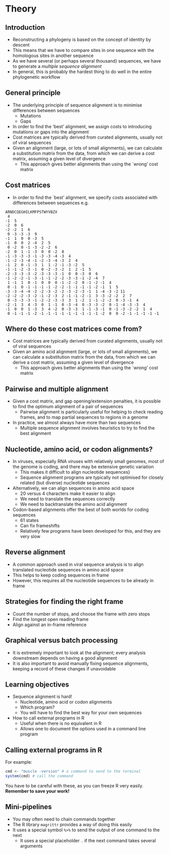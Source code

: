 # Theory

## Introduction

- Reconstructing a phylogeny is based on the concept of identity by descent
- This means that we have to compare sites in one sequence with the homologous sites in another sequence
- As we have several (or perhaps several thousand) sequences, we have to generate a *multiple sequence alignment*
- In general, this is probably the hardest thing to do well in the entire phylogenetic workflow

## General principle

- The underlying principle of sequence alignment is to minimise differences between sequences
    - Mutations
    - Gaps
- In order to find the 'best' alignment, we assign costs to introducing mutations or gaps into the alignment
- Cost matrices are typically derived from curated alignments, usually not of viral sequences
- Given an alignment (large, or lots of small alignments), we can calculate a substitution matrix from the data, from which we can derive a cost matrix, assuming a given level of divergence
    - This approach gives better alignments than using the `wrong' cost matrix

## Cost matrices

- In order to find the `best' alignment, we specify costs associated with differences between sequences e.g.

```
ARNDCQEGHILKMFPSTWYVBZX
 4
-1  5
-2  0  6
-2 -2  1  6
 0 -3 -3 -3  9
-1  1  0  0 -3  5
-1  0  0  2 -4  2  5
 0 -2  0 -1 -3 -2 -2  6
-2  0  1 -1 -3  0  0 -2  8
-1 -3 -3 -3 -1 -3 -3 -4 -3  4
-1 -2 -3 -4 -1 -2 -3 -4 -3  2  4
-1  2  0 -1 -3  1  1 -2 -1 -3 -2  5
-1 -1 -2 -3 -1  0 -2 -3 -2  1  2 -1  5
-2 -3 -3 -3 -2 -3 -3 -3 -1  0  0 -3  0  6
-1 -2 -2 -1 -3 -1 -1 -2 -2 -3 -3 -1 -2 -4  7
 1 -1  1  0 -1  0  0  0 -1 -2 -2  0 -1 -2 -1  4
 0 -1  0 -1 -1 -1 -1 -2 -2 -1 -1 -1 -1 -2 -1  1  5
-3 -3 -4 -4 -2 -2 -3 -2 -2 -3 -2 -3 -1  1 -4 -3 -2 11
-2 -2 -2 -3 -2 -1 -2 -3  2 -1 -1 -2 -1  3 -3 -2 -2  2  7
 0 -3 -3 -3 -1 -2 -2 -3 -3  3  1 -2  1 -1 -2 -2  0 -3 -1  4
-2 -1  3  4 -3  0  1 -1  0 -3 -4  0 -3 -3 -2  0 -1 -4 -3 -3  4
-1  0  0  1 -3  3  4 -2  0 -3 -3  1 -1 -3 -1  0 -1 -3 -2 -2  1  4
 0 -1 -1 -1 -2 -1 -1 -1 -1 -1 -1 -1 -1 -1 -2  0  0 -2 -1 -1 -1 -1 -1
 ```
 
## Where do these cost matrices come from?
 
- Cost matrices are typically derived from curated alignments, usually not of viral sequences
- Given an amino acid alignment (large, or lots of small alignments), we can calculate a substitution matrix from the data, from which we can derive a cost matrix, assuming a given level of divergence
  - This approach gives better alignments than using the `wrong' cost matrix

## Pairwise and multiple alignment

- Given a cost matrix, and gap opening/extension penalties, it is possible to find the optimum alignment of a pair of sequences
  - Pairwise alignment is particularly useful for helping to check reading frames, and to map partial sequences to regions in a genome
- In practice, we almost always have more than two sequences
  - Multiple sequence alignment involves heuristics to try to find the best alignment

## Nucleotide, amino acid, or codon alignments?

- In viruses, especially RNA viruses with relatively small genomes, most of the genome is coding, and there may be extensive genetic variation
  - This makes it difficult to align nucleotide sequences}
  - Sequence alignment programs are typically not optimised for closely related (but diverse) nucleotide sequences
- Alternatively, we can align sequences in amino acid space
  - 20 versus 4 characters make it easier to align
  - We need to translate the sequences correctly
  - We need to backtranslate the amino acid alignment
- Codon-based alignments offer the best of both worlds for coding sequences
  - 61 states
  - Can fix frameshifts
  - Relatively few programs have been developed for this, and they are very slow

## Reverse alignment

- A common approach used in viral sequence analysis is to align translated nucleotide sequences in amino acid space
- This helps to keep coding sequences in frame
- However, this requires all the nucleotide sequences to be already in frame

## Strategies for finding the right frame

- Count the number of stops, and choose the frame with zero stops
- Find the longest open reading frame
- Align against an in-frame reference

## Graphical versus batch processing

- It is extremely important to look at the alignment; every analysis downstream depends on having a good alignment
- It is also important to avoid manually fixing sequence alignments, keeping a record of these changes if unavoidable

## Learning objectives

- Sequence alignment is hard!
  - Nucleotide, amino acid or codon alignments
  - Which program?
  - You will have to find the best way for your own sequences
- How to call external programs in R
  - Useful when there is no equivalent in R
  - Allows one to document the options used in a command line program

## Calling external programs in R

For example:

```r
cmd <- "muscle -version" # a command to send to the terminal
system(cmd) # call the command
```

You have to be careful with these, as you can freeze R very easily. **Remember to save your work!**

## Mini-pipelines

- You may often need to chain commands together
- The R library ```magrittr``` provides a way of doing this easily
- It uses a special symbol ```%>%``` to send the output of one command to the next
  - It uses a special placeholder ```.``` if the next command takes several arguments

